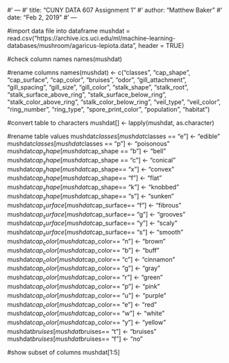 #' ---
#' title: "CUNY DATA 607 Assignment 1"
#' author: "Matthew Baker"
#' date: "Feb 2, 2019"
#' ---


#import data file into dataframe
mushdat = read.csv("https://archive.ics.uci.edu/ml/machine-learning-databases/mushroom/agaricus-lepiota.data", header = TRUE)

#check column names
names(mushdat)

#rename columns
names(mushdat) <- c("classes", "cap_shape", "cap_surface", "cap_color", "bruises", "odor", "gill_attachment", "gill_spacing", "gill_size", "gill_color", "stalk_shape", "stalk_root", "stalk_surface_above_ring", "stalk_surface_below_ring", "stalk_color_above_ring", "stalk_color_below_ring", "veil_type", "veil_color", "ring_number", "ring_type", "spore_print_color", "population", "habitat")

#convert table to characters
mushdat[] <- lapply(mushdat, as.character)

#rename table values
mushdat$classes[mushdat$classes == "e"] <- "edible"
mushdat$classes[mushdat$classes == "p"] <- "poisonous"
mushdat$cap_shape[mushdat$cap_shape == "b"] <- "bell"
mushdat$cap_shape[mushdat$cap_shape == "c"] <- "conical"
mushdat$cap_shape[mushdat$cap_shape== "x"] <- "convex"
mushdat$cap_shape[mushdat$cap_shape== "f"] <- "flat"
mushdat$cap_shape[mushdat$cap_shape== "k"] <- "knobbed"
mushdat$cap_shape[mushdat$cap_shape== "s"] <- "sunken"
mushdat$cap_surface[mushdat$cap_surface== "f"] <- "fibrous"
mushdat$cap_surface[mushdat$cap_surface== "g"] <- "grooves"
mushdat$cap_surface[mushdat$cap_surface== "y"] <- "scaly"
mushdat$cap_surface[mushdat$cap_surface== "s"] <- "smooth"
mushdat$cap_color[mushdat$cap_color== "n"] <- "brown"
mushdat$cap_color[mushdat$cap_color== "b"] <- "buff"
mushdat$cap_color[mushdat$cap_color== "c"] <- "cinnamon"
mushdat$cap_color[mushdat$cap_color== "g"] <- "gray"
mushdat$cap_color[mushdat$cap_color== "r"] <- "green"
mushdat$cap_color[mushdat$cap_color== "p"] <- "pink"
mushdat$cap_color[mushdat$cap_color== "u"] <- "purple"
mushdat$cap_color[mushdat$cap_color== "e"] <- "red"
mushdat$cap_color[mushdat$cap_color== "w"] <- "white"
mushdat$cap_color[mushdat$cap_color== "y"] <- "yellow"
mushdat$bruises[mushdat$bruises== "t"] <- "bruises"
mushdat$bruises[mushdat$bruises== "f"] <- "no"

#show subset of columns
mushdat[1:5]






